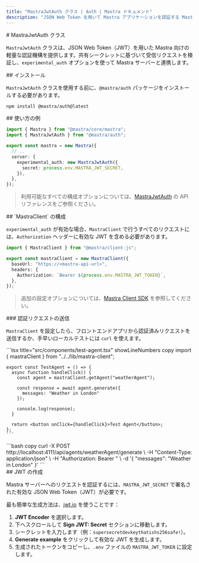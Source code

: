 ```yaml
---
title: "MastraJwtAuth クラス | Auth | Mastra ドキュメント"
description: "JSON Web Token を用いて Mastra アプリケーションを認証する MastraJwtAuth クラスのドキュメント。"
---
```




<div id="mastrajwtauth-class">
  # MastraJwtAuth クラス
</div>

`MastraJwtAuth` クラスは、JSON Web Token（JWT）を用いた Mastra 向けの軽量な認証機構を提供します。共有シークレットに基づいて受信リクエストを検証し、`experimental_auth` オプションを使って Mastra サーバーと連携します。

<div id="installation">
  ## インストール
</div>

`MastraJwtAuth` クラスを使用する前に、`@mastra/auth` パッケージをインストールする必要があります。

```bash copy
npm install @mastra/auth@latest
```


<div id="usage-example">
  ## 使い方の例
</div>

```typescript {2,7-9} title="src/mastra/index.ts" showLineNumbers copy
import { Mastra } from "@mastra/core/mastra";
import { MastraJwtAuth } from "@mastra/auth";

export const mastra = new Mastra({
  // ..
  server: {
    experimental_auth: new MastraJwtAuth({
      secret: process.env.MASTRA_JWT_SECRET,
    }),
  },
});
```

> 利用可能なすべての構成オプションについては、[MastraJwtAuth](/reference/auth/jwt) の API リファレンスをご参照ください。


<div id="configuring-mastraclient">
  ## `MastraClient` の構成
</div>

`experimental_auth` が有効な場合、`MastraClient` で行うすべてのリクエストには、`Authorization` ヘッダーに有効な JWT を含める必要があります。

```typescript {6} title="lib/mastra/mastra-client.ts" showLineNumbers copy
import { MastraClient } from "@mastra/client-js";

export const mastraClient = new MastraClient({
  baseUrl: "https://<mastra-api-url>",
  headers: {
    Authorization: `Bearer ${process.env.MASTRA_JWT_TOKEN}`,
  },
});
```

> 追加の設定オプションについては、[Mastra Client SDK](/docs/server-db/mastra-client) を参照してください。


<div id="making-authenticated-requests">
  ### 認証リクエストの送信
</div>

`MastraClient` を設定したら、フロントエンドアプリから認証済みリクエストを送信するか、手早いローカルテストには `curl` を使えます。

<Tabs>
  <TabItem value="curl" label="cURL">
    ```tsx title="src/components/test-agent.tsx" showLineNumbers copy
    import { mastraClient } from "../../lib/mastra-client";

    export const TestAgent = () => {
      async function handleClick() {
        const agent = mastraClient.getAgent("weatherAgent");

        const response = await agent.generate({
          messages: "Weather in London"
        });

        console.log(response);
      }

      return <button onClick={handleClick}>Test Agent</button>;
    };
    ```

  </TabItem>
  <TabItem value="react" label="React">
    ```bash copy
    curl -X POST http://localhost:4111/api/agents/weatherAgent/generate \
      -H "Content-Type: application/json" \
      -H "Authorization: Bearer <your-jwt>" \
      -d '{
        "messages": "Weather in London"
      }'
    ```
  </TabItem>
</Tabs>

<div id="creating-a-jwt">
  ## JWT の作成
</div>

Mastra サーバーへのリクエストを認証するには、`MASTRA_JWT_SECRET` で署名された有効な JSON Web Token（JWT）が必要です。

最も簡単な生成方法は、[jwt.io](https://www.jwt.io/) を使うことです：

1. **JWT Encoder** を選択します。
2. 下へスクロールして **Sign JWT: Secret** セクションに移動します。
3. シークレットを入力します（例：`supersecretdevkeythatishs256safe!`）。
4. **Generate example** をクリックして有効な JWT を生成します。
5. 生成されたトークンをコピーし、`.env` ファイルの `MASTRA_JWT_TOKEN` に設定します。